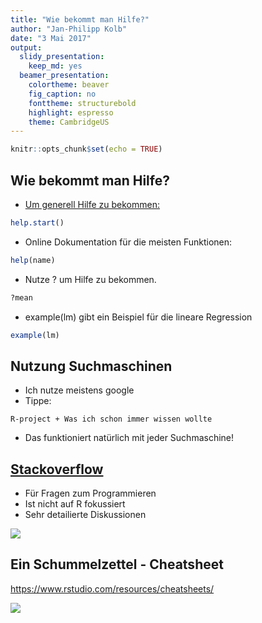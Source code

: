 ```yaml
---
title: "Wie bekommt man Hilfe?"
author: "Jan-Philipp Kolb"
date: "3 Mai 2017"
output:
  slidy_presentation:
    keep_md: yes
  beamer_presentation:
    colortheme: beaver
    fig_caption: no
    fonttheme: structurebold
    highlight: espresso
    theme: CambridgeUS
---
```


```r
knitr::opts_chunk$set(echo = TRUE)
```


## Wie bekommt man Hilfe?

-  [Um generell Hilfe zu bekommen:](http://itfeature.com/tag/how-to-get-help-in-r)


```r
help.start()
```

-  Online Dokumentation für die meisten Funktionen:

```r
help(name)
```

-  Nutze ? um Hilfe zu bekommen.

```r
?mean
```

-  example(lm) gibt ein Beispiel für die lineare Regression

```r
example(lm)
```

## Nutzung Suchmaschinen

-  Ich nutze meistens google 
-  Tippe:

```
R-project + Was ich schon immer wissen wollte
```



-  Das funktioniert natürlich mit jeder Suchmaschine!

## [Stackoverflow](http://stackoverflow.com/)

-  Für Fragen zum Programmieren
-  Ist nicht auf R fokussiert
-  Sehr detailierte Diskussionen

![](https://github.com/Japhilko/IntroR/blob/master/2017/slides/figure/StackoverflowEx.PNG?raw=true)

## Ein Schummelzettel - Cheatsheet

<https://www.rstudio.com/resources/cheatsheets/>

![](https://github.com/Japhilko/IntroR/blob/master/2017/slides/figure/cheatsheetBaseR.PNG?raw=true)